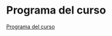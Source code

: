 # Programa del curso {.unnumbered}

[Programa del curso](pf0914-modeladoprocesosgeoespaciales-g001-2024-i.pdf)